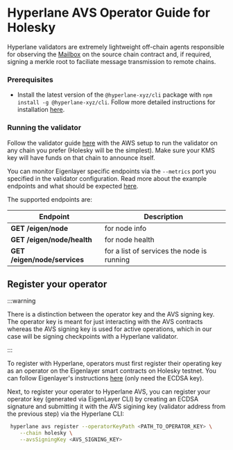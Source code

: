 # Hyperlane AVS Operator Guide for Holesky

Hyperlane validators are extremely lightweight off-chain agents responsible for observing the [Mailbox](../protocol/mailbox.mdx) on the source chain contract and, if required, signing a merkle root to faciliate message transmission to remote chains.

### Prerequisites

- Install the latest version of the `@hyperlane-xyz/cli` package with `npm install -g @hyperlane-xyz/cli`. Follow more detailed instructions for installation [here](https://docs.hyperlane.xyz/docs/reference/cli).

### Running the validator

Follow the validator guide [here](../operate/validators/run-validators.mdx) with the AWS setup to run the validator on any chain you prefer (Holesky will be the simplest). Make sure your KMS key will have funds on that chain to announce itself.

You can monitor Eigenlayer specific endpoints via the `--metrics` port you specified in the validator configuration. Read more about the example endpoints and what should be expected [here](https://docs.eigenlayer.xyz/eigenlayer/avs-guides/spec/api/).

The supported endpoints are:

| Endpoint                     | Description                                |
| ---------------------------- | ------------------------------------------ |
| **GET /eigen/node**          | for node info                              |
| **GET /eigen/node/health**   | for node health                            |
| **GET /eigen/node/services** | for a list of services the node is running |

## Register your operator

:::warning

There is a distinction between the operator key and the AVS signing key. The operator key is meant for just interacting with the AVS contracts whereas the AVS signing key is used for active operations, which in our case will be signing checkpoints with a Hyperlane validator.

:::

To register with Hyperlane, operators must first register their operating key as an operator on the Eigenlayer smart contracts on Holesky testnet. You can follow Eigenlayer's instructions [here](https://docs.eigenlayer.xyz/eigenlayer/operator-guides/operator-installation#operator-configuration-and-registration) (only need the ECDSA key).

Next, to register your operator to Hyperlane AVS, you can register your operator key (generated via EigenLayer CLI) by creating an ECDSA signature and submitting it with the AVS sigining key (validator address from the previous step) via the Hyperlane CLI:

```bash
 hyperlane avs register --operatorKeyPath <PATH_TO_OPERATOR_KEY> \
    --chain holesky \
    --avsSigningKey <AVS_SIGNING_KEY>
```
